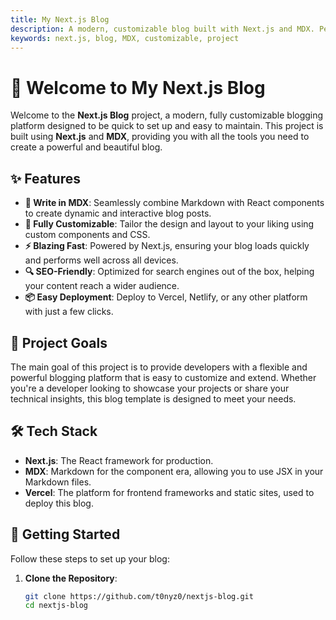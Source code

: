 ```yaml
---
title: My Next.js Blog
description: A modern, customizable blog built with Next.js and MDX. Perfect for developers and content creators who want to quickly set up a blog.
keywords: next.js, blog, MDX, customizable, project
---
```


# 🚀 Welcome to My Next.js Blog

Welcome to the **Next.js Blog** project, a modern, fully customizable blogging platform designed to be quick to set up and easy to maintain. This project is built using **Next.js** and **MDX**, providing you with all the tools you need to create a powerful and beautiful blog.

## ✨ Features

- **📝 Write in MDX**: Seamlessly combine Markdown with React components to create dynamic and interactive blog posts.
- **🎨 Fully Customizable**: Tailor the design and layout to your liking using custom components and CSS.
- **⚡ Blazing Fast**: Powered by Next.js, ensuring your blog loads quickly and performs well across all devices.
- **🔍 SEO-Friendly**: Optimized for search engines out of the box, helping your content reach a wider audience.
- **📦 Easy Deployment**: Deploy to Vercel, Netlify, or any other platform with just a few clicks.

## 🎯 Project Goals

The main goal of this project is to provide developers with a flexible and powerful blogging platform that is easy to customize and extend. Whether you're a developer looking to showcase your projects or share your technical insights, this blog template is designed to meet your needs.
## 🛠️ Tech Stack

- **Next.js**: The React framework for production.
- **MDX**: Markdown for the component era, allowing you to use JSX in your Markdown files.
- **Vercel**: The platform for frontend frameworks and static sites, used to deploy this blog.

## 🚧 Getting Started

Follow these steps to set up your blog:

1. **Clone the Repository**:
   ```bash
   git clone https://github.com/t0nyz0/nextjs-blog.git
   cd nextjs-blog


